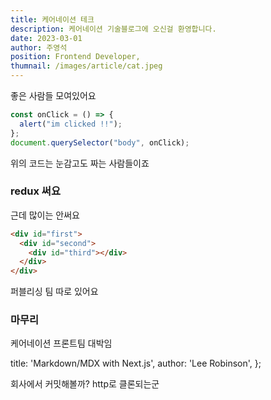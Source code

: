 ```yaml
---
title: 케어네이션 테크
description: 케어네이션 기술블로그에 오신걸 환영합니다.
date: 2023-03-01
author: 주영석
position: Frontend Developer,
thumnail: /images/article/cat.jpeg
---
```




좋은 사람들 모여있어요

```js
const onClick = () => {
  alert("im clicked !!");
};
document.querySelector("body", onClick);
```

위의 코드는 눈감고도 짜는 사람들이죠

### redux 써요

근데 많이는 안써요

```html
<div id="first">
  <div id="second">
    <div id="third"></div>
  </div>
</div>
```

퍼블리싱 팀 따로 있어요

### 마무리

케어네이션 프론트팀 대박임

  title: 'Markdown/MDX with Next.js',
  author: 'Lee Robinson',
};

회사에서 커밋해볼까?
http로 클론되는군